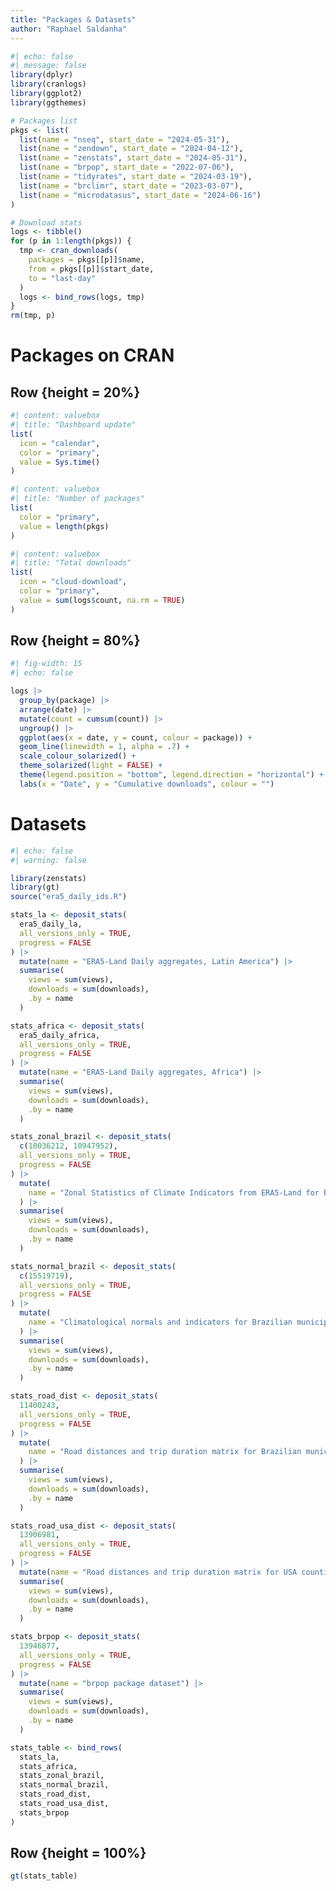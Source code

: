 ```yaml
---
title: "Packages & Datasets"
author: "Raphael Saldanha"
---
```


```r
#| echo: false
#| message: false
library(dplyr)
library(cranlogs)
library(ggplot2)
library(ggthemes)

# Packages list
pkgs <- list(
  list(name = "nseq", start_date = "2024-05-31"),
  list(name = "zendown", start_date = "2024-04-12"),
  list(name = "zenstats", start_date = "2024-05-31"),
  list(name = "brpop", start_date = "2022-07-06"),
  list(name = "tidyrates", start_date = "2024-03-19"),
  list(name = "brclimr", start_date = "2023-03-07"),
  list(name = "microdatasus", start_date = "2024-06-16")
)

# Download stats
logs <- tibble()
for (p in 1:length(pkgs)) {
  tmp <- cran_downloads(
    packages = pkgs[[p]]$name,
    from = pkgs[[p]]$start_date,
    to = "last-day"
  )
  logs <- bind_rows(logs, tmp)
}
rm(tmp, p)

```

# Packages on CRAN

## Row {height = 20%}

```r
#| content: valuebox
#| title: "Dashboard update"
list(
  icon = "calendar",
  color = "primary",
  value = Sys.time()
)
```

```r
#| content: valuebox
#| title: "Number of packages"
list(
  color = "primary",
  value = length(pkgs)
)
```

```r
#| content: valuebox
#| title: "Total downloads"
list(
  icon = "cloud-download",
  color = "primary",
  value = sum(logs$count, na.rm = TRUE)
)
```

## Row {height = 80%}

```r
#| fig-width: 15
#| echo: false

logs |>
  group_by(package) |>
  arrange(date) |>
  mutate(count = cumsum(count)) |>
  ungroup() |>
  ggplot(aes(x = date, y = count, colour = package)) +
  geom_line(linewidth = 1, alpha = .7) +
  scale_colour_solarized() +
  theme_solarized(light = FALSE) +
  theme(legend.position = "bottom", legend.direction = "horizontal") +
  labs(x = "Date", y = "Cumulative downloads", colour = "")
```


# Datasets

```r
#| echo: false
#| warning: false

library(zenstats)
library(gt)
source("era5_daily_ids.R")

stats_la <- deposit_stats(
  era5_daily_la,
  all_versions_only = TRUE,
  progress = FALSE
) |>
  mutate(name = "ERA5-Land Daily aggregates, Latin America") |>
  summarise(
    views = sum(views),
    downloads = sum(downloads),
    .by = name
  )

stats_africa <- deposit_stats(
  era5_daily_africa,
  all_versions_only = TRUE,
  progress = FALSE
) |>
  mutate(name = "ERA5-Land Daily aggregates, Africa") |>
  summarise(
    views = sum(views),
    downloads = sum(downloads),
    .by = name
  )

stats_zonal_brazil <- deposit_stats(
  c(10036212, 10947952),
  all_versions_only = TRUE,
  progress = FALSE
) |>
  mutate(
    name = "Zonal Statistics of Climate Indicators from ERA5-Land for Brazilian Municipalities"
  ) |>
  summarise(
    views = sum(views),
    downloads = sum(downloads),
    .by = name
  )

stats_normal_brazil <- deposit_stats(
  c(15519719),
  all_versions_only = TRUE,
  progress = FALSE
) |>
  mutate(
    name = "Climatological normals and indicators for Brazilian municipalities"
  ) |>
  summarise(
    views = sum(views),
    downloads = sum(downloads),
    .by = name
  )

stats_road_dist <- deposit_stats(
  11400243,
  all_versions_only = TRUE,
  progress = FALSE
) |>
  mutate(
    name = "Road distances and trip duration matrix for Brazilian municipalities"
  ) |>
  summarise(
    views = sum(views),
    downloads = sum(downloads),
    .by = name
  )

stats_road_usa_dist <- deposit_stats(
  13906981,
  all_versions_only = TRUE,
  progress = FALSE
) |>
  mutate(name = "Road distances and trip duration matrix for USA counties") |>
  summarise(
    views = sum(views),
    downloads = sum(downloads),
    .by = name
  )

stats_brpop <- deposit_stats(
  13946877,
  all_versions_only = TRUE,
  progress = FALSE
) |>
  mutate(name = "brpop package dataset") |>
  summarise(
    views = sum(views),
    downloads = sum(downloads),
    .by = name
  )

stats_table <- bind_rows(
  stats_la,
  stats_africa,
  stats_zonal_brazil,
  stats_normal_brazil,
  stats_road_dist,
  stats_road_usa_dist,
  stats_brpop
)
```

## Row {height = 100%}


```r
gt(stats_table)
```